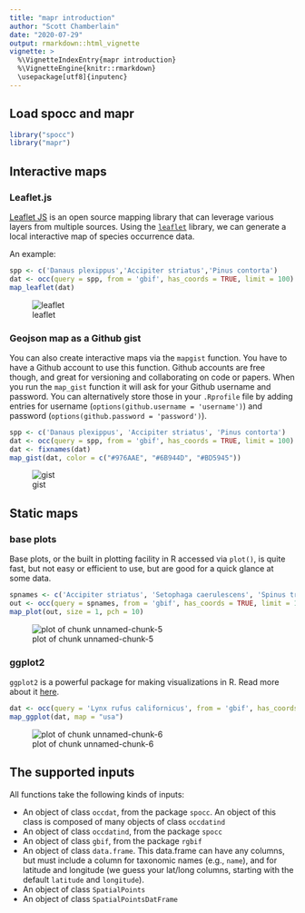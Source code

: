 ```yaml
---
title: "mapr introduction"
author: "Scott Chamberlain"
date: "2020-07-29"
output: rmarkdown::html_vignette
vignette: >
  %\VignetteIndexEntry{mapr introduction}
  %\VignetteEngine{knitr::rmarkdown}
  \usepackage[utf8]{inputenc}
---
```




## Load spocc and mapr


```r
library("spocc")
library("mapr")
```

## Interactive maps

### Leaflet.js

[Leaflet JS](http://leafletjs.com/) is an open source mapping library that can leverage various layers from multiple sources. Using the [`leaflet`](https://cran.r-project.org/package=leaflet) library, we can generate a local interactive map of species occurrence data.

An example:


```r
spp <- c('Danaus plexippus','Accipiter striatus','Pinus contorta')
dat <- occ(query = spp, from = 'gbif', has_coords = TRUE, limit = 100)
map_leaflet(dat)
```

![leaflet](../man/figures/leaflet.png)

### Geojson map as a Github gist

You can also create interactive maps via the `mapgist` function. You have to have a Github account to use this function. Github accounts are free though, and great for versioning and collaborating on code or papers. When you run the `map_gist` function it will ask for your Github username and password. You can alternatively store those in your `.Rprofile` file by adding entries for username (`options(github.username = 'username')`) and password (`options(github.password = 'password')`).


```r
spp <- c('Danaus plexippus', 'Accipiter striatus', 'Pinus contorta')
dat <- occ(query = spp, from = 'gbif', has_coords = TRUE, limit = 100)
dat <- fixnames(dat)
map_gist(dat, color = c("#976AAE", "#6B944D", "#BD5945"))
```

![gist](../man/figures/gist.png)

## Static maps

### base plots

Base plots, or the built in plotting facility in R accessed via `plot()`, is quite fast, but not easy or efficient to use, but are good for a quick glance at some data.


```r
spnames <- c('Accipiter striatus', 'Setophaga caerulescens', 'Spinus tristis')
out <- occ(query = spnames, from = 'gbif', has_coords = TRUE, limit = 100)
map_plot(out, size = 1, pch = 10)
```

![plot of chunk unnamed-chunk-5](../man/figures/unnamed-chunk-5-1.png)

### ggplot2

`ggplot2` is a powerful package for making visualizations in R. Read more about it [here](https://cran.r-project.org/package=ggplot2).


```r
dat <- occ(query = 'Lynx rufus californicus', from = 'gbif', has_coords = TRUE, limit = 200)
map_ggplot(dat, map = "usa")
```

![plot of chunk unnamed-chunk-6](../man/figures/unnamed-chunk-6-1.png)

## The supported inputs

All functions take the following kinds of inputs:

* An object of class `occdat`, from the package `spocc`. An object of
this class is composed of many objects of class `occdatind`
* An object of class `occdatind`, from the package `spocc`
* An object of class `gbif`, from the package `rgbif`
* An object of class `data.frame`. This data.frame can have any columns, but
must include a column for taxonomic names (e.g., `name`), and for latitude
and longitude (we guess your lat/long columns, starting with the default
`latitude` and `longitude`).
* An object of class `SpatialPoints`
* An object of class `SpatialPointsDatFrame`
